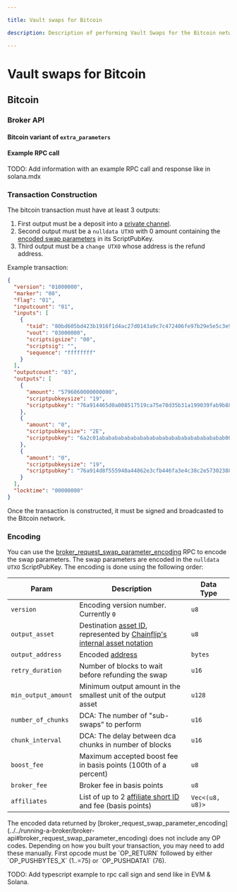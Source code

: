 ```yaml
---

title: Vault swaps for Bitcoin

description: Description of performing Vault Swaps for the Bitcoin network

---
```



# Vault swaps for Bitcoin

## Bitcoin

### Broker API
#### Bitcoin variant of `extra_parameters`
#### Example RPC call
TODO: Add information with an example RPC call and response like in solana.mdx

### Transaction Construction

The bitcoin transaction must have at least 3 outputs:
1) First output must be a deposit into a [private channel](../../running-a-broker/broker-api.mdx#broker_open_private_btc_channel).
2) Second output must be a `nulldata UTXO` with 0 amount containing the [encoded swap parameters](../../running-a-broker/broker-api.mdx#broker_request_swap_parameter_encoding) in its ScriptPubKey.
3) Third output must be a `change UTXO` whose address is the refund address.

Example transaction:
```json
{
  "version": "01000000",
  "marker": "00",
  "flag": "01",
  "inputcount": "01",
  "inputs": [
    {
      "txid": "80bd605bd423b1916f1d4ac27d0143a9c7c472406fe97b29e5e5c3e96db52407",
      "vout": "03000000",
      "scriptsigsize": "00",
      "scriptsig": "",
      "sequence": "ffffffff"
    }
  ],
  "outputcount": "03",
  "outputs": [
    {
      "amount": "5796060000000000",
      "scriptpubkeysize": "19",
      "scriptpubkey": "76a914465d0a008517519ca75e70d35b31a199039fab9b88ac"
    },
    {
      "amount": "0",
      "scriptpubkeysize": "2E",
      "scriptpubkey": "6a2c01abababababababababababababababababababab0000e80300000000000000000000000000000100020000"
    },
    {
      "amount": "0",
      "scriptpubkeysize": "19",
      "scriptpubkey": "76a914d8f555940a44862e3cfb446fa3e4c38c2e57302388ac"
    }
  ],
  "locktime": "00000000"
}
```

Once the transaction is constructed, it must be signed and broadcasted to the Bitcoin network.

### Encoding

You can use the [broker_request_swap_parameter_encoding](../../running-a-broker/broker-api#broker_request_swap_parameter_encoding) RPC to encode the swap parameters.
The swap parameters are encoded in the `nulldata UTXO` ScriptPubKey. The encoding is done using the following order:

| Param | Description | Data Type |
| ------| ----------- | --------- |
| `version` | Encoding version number. Currently `0` | `u8` |
| `output_asset` | Destination [asset ID](../vault-swaps.mdx#supported-assets), represented by [Chainflip's internal asset notation](vault-swaps/#supported-assets) | `u8` |
| `output_address` | Encoded [address](../../running-a-broker/broker-api.mdx/#addresses) | `bytes` |
| `retry_duration` | Number of blocks to wait before refunding the swap | `u16` |
| `min_output_amount` | Minimum output amount in the smallest unit of the output asset | `u128` |
| `number_of_chunks` | DCA: The number of "sub-swaps" to perform | `u16` |
| `chunk_interval` | DCA: The delay between dca chunks in number of blocks | `u16` |
| `boost_fee` | Maximum accepted boost fee in basis points (100th of a percent) | `u8` |
| `broker_fee` | Broker fee in basis points | `u8` |
| `affiliates` | List of up to 2 [affiliate short ID](../../running-a-broker/broker-api/#broker_register_affiliate) and fee (basis points) | `Vec<(u8, u8)>`|

<Callout type="info">
The encoded data returned by [broker_request_swap_parameter_encoding](../../running-a-broker/broker-api#broker_request_swap_parameter_encoding) does not include any OP codes. Depending on how you built your transaction, you may need to add these manually. 
First opcode must be `OP_RETURN` followed by either `OP_PUSHBYTES_X` (1..=75) or `OP_PUSHDATA1` (76).
</Callout>


TODO: Add typescript example to rpc call sign and send like in EVM & Solana.